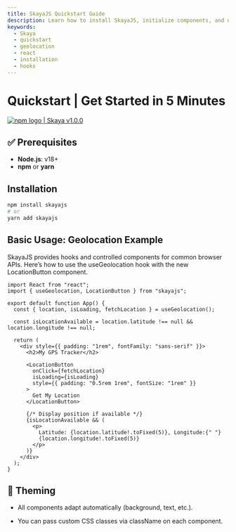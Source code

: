 ```yaml
---
title: SkayaJS Quickstart Guide
description: Learn how to install SkayaJS, initialize components, and use browser APIs with theming support.
keywords:
  - Skaya
  - quickstart
  - geolocation
  - react
  - installation
  - hooks
---
```


# Quickstart | Get Started in 5 Minutes

<div
  style={{
    display: "flex",
    alignItems: "center",
    borderRadius: "4px",
    height: "20px",
    border: "2px solid red",
    padding: "1rem",
  }}
>
  <a
    href="https://www.npmjs.com/package/skaya"
    target="_blank"
    style={{
      display: "flex",
      alignItems: "center",
      gap: "0.5rem",
      color: "#cb3837",
      textDecoration: "none",
      fontWeight: "bold",
    }}
  >
    <img
      src="/logo/npm-logo-red.png"
      alt="npm logo"
      style={{ height: "12px" }}
    />
    <span>| Skaya v1.0.0</span>
  </a>
</div>

## ✅ Prerequisites

- **Node.js**: v18+
- **npm** or **yarn** 

## Installation

```bash
npm install skayajs
# or
yarn add skayajs
```

## Basic Usage: Geolocation Example

SkayaJS provides hooks and controlled components for common browser APIs. Here’s how to use the useGeolocation hook with the new LocationButton component.

```tsx
import React from "react";
import { useGeolocation, LocationButton } from "skayajs";

export default function App() {
  const { location, isLoading, fetchLocation } = useGeolocation();

  const isLocationAvailable = location.latitude !== null && location.longitude !== null;

  return (
    <div style={{ padding: "1rem", fontFamily: "sans-serif" }}>
      <h2>My GPS Tracker</h2>

      <LocationButton
        onClick={fetchLocation}
        isLoading={isLoading}
        style={{ padding: "0.5rem 1rem", fontSize: "1rem" }}
      >
        Get My Location
      </LocationButton>

      {/* Display position if available */}
      {isLocationAvailable && (
        <p>
          Latitude: {location.latitude!.toFixed(5)}, Longitude:{" "}
          {location.longitude!.toFixed(5)}
        </p>
      )}
    </div>
  );
}
```

## 🎨 Theming

- All components adapt automatically (background, text, etc.).

- You can pass custom CSS classes via className on each component.
